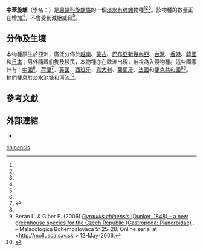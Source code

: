 {{Speciesbox
 | image = Gyraulus chinensis shell.jpg
 | image_caption = 一些中華旋螺的殼，標尺以毫米顯示。
 | status = LC
 | status_system = iucn3.1
 | status_ref = <ref name="iucn">{{IUCN| id=155805| title=Gyraulus chinensis (Dunker, 1848)|downloaded=2016-11-18 |assessment_year=2012|iucn_year=2016
|version=2016-2}}</ref>
 | taxon = Gyraulus chinensis
 | authority = ([[Wilhelm_Dunker|Dunker]], 1848)<ref>{{cite journal |last=Dunker |first=G. |year=1848 |title=Diagnoses specierum novarum generis Planorbis collectionis Cumingianæ |journal=''[[Proceedings_of_the_Zoological_Society_of_London|Proceedings of the Zoological Society of London]]'' |volume=16 |pages=40-43 }}</ref>
| synonyms_ref = <ref name="CoL">{{cite web| url=http://www.catalogueoflife.org/annual-checklist/2015/details/species/id/14d0163f1a813bf6040961539daf6f38/source/tree| title=Gyraulus chinensis (Dunker, 1848)| publisher={{link-en|Catalogue of Life: 2015 Annual Checklist|Catalogue of Life}}| accessdate=2015-06-04| archive-date=2019-02-20| archive-url=https://web.archive.org/web/20190220231820/http://www.catalogueoflife.org/annual-checklist/2015/details/species/id/14d0163f1a813bf6040961539daf6f38/source/tree| dead-url=no}}</ref>
| synonyms = 
* ''[[Gyraulus_compressus|Gyraulus compressus]]'' <small>Hutton, XXXX</small>
* ''Gyraulus hiemantium'' <small>Westerlund, XXXX</small>
* ''Gyraulus neglectus'' <small>Clessin, XXXX</small>
* ''Gyraulus saigunensis'' <small>Clessin, XXXX</small>
* ''Gyraulus sonfusus'' <small>XXXX</small>
* ''Gyraulus tokyoensis'' <small>Mori, XXXX</small>
* ''Planorbis compressus'' <small>Hutton, XXXX</small>
}}

'''中華旋螺'''（學名：''{{lang|la|Gyraulus chinensis}}''）是[[扁蜷科|扁蜷科]][[旋螺屬|旋螺屬]]的一個[[淡水螺|淡水]][[泛有肺類|有肺螺]]物種<ref name=hkwildlife /><ref name=NCBI_112529 /><ref name="CoL" />。該物種的數量正在增加<ref name="EoL" />，不會受到滅絕威脅<ref name="iucn" />。

==分佈及生境==
本物種原生於亞洲，廣泛分佈於[[越南|越南]]、[[蒙古|蒙古]]、[[巴布亞新幾內亞|巴布亞新幾內亞]]、[[台灣|台灣]]、[[香港|香港]]、[[韓國|韓國]]和[[日本|日本]]；另外隨着船隻及移民，本物種亦在歐洲出現，被視為入侵物種。這些國家計有：[[中國|中國]]<ref name="iucn" />、[[荷蘭|荷蘭]]<ref>{{cite book |language=nl |authors=Gittenberger E., Janssen A. W., Kuijper W. J., Kuiper J. G. J., Meijer T., van der Velde G. & de Vries J. N. |year=2004 |title=''Nederlandse zoetwatermollusken. Nederlandse Fauna 2.'' |publisher=KNNV uitgeverij |pages=288 pp. |isbn=978-90-5011-201-7 |url=http://www.naturalis.nl//sites/naturalis.nl/contents/i001163/pp.%20152%20-%20153.pdf |deadurl=yes |archiveurl=https://web.archive.org/web/20071023025223/http://www.naturalis.nl//sites/naturalis.nl/contents/i001163/pp.%20152%20-%20153.pdf |archivedate=2007-10-23 |access-date=2016-11-18 }}</ref>{{rp|152-153}}、[[英國|英國]]、[[西班牙|西班牙]]、[[意大利|意大利]]、[[葡萄牙|葡萄牙]]、[[法國|法國]]和[[捷克共和國|捷克共和國]]<ref name="iucn" /><ref>Beran L. & Glöer P. (2006) [http://www.mollusca.sav.sk/pdf/5/5.Beran-Gloer.pdf ''Gyraulus chinensis'' (Dunker, 1848) – a new greenhouse species for the Czech Republic (Gastropoda: Planorbidae)] {{Wayback|url=http://www.mollusca.sav.sk/pdf/5/5.Beran-Gloer.pdf |date=20160314101541 }}. – Malacologica Bohemoslovaca 5: 25–28. Online serial at <http://mollusca.sav.sk {{Wayback|url=http://mollusca.sav.sk/ |date=20080420060802 }}> 12-May-2006.</ref>。牠們棲息於淡水池塘和河流<ref name="EoL">{{eol|id=4805133| title=Gyraulus chinensis (Dunker, 1848)| access-date=2015-06-02}}</ref>。

==參考文獻==
{{reflist |refs=
<ref name=hkwildlife>{{cite web |url=http://www.hkwildlife.net/Forum/viewthread.php?action=printable&tid=85922 |title=《香港淡水貝類 - 腹足綱》 |date=2015-02-15 |access-date=2015-04-30 |language=zh-hant |work=[http://www.hkwildlife.net/ 香港自然生態論壇] |archive-date=2015-07-04 |archive-url=https://web.archive.org/web/20150704020501/http://www.hkwildlife.net/Forum/viewthread.php?action=printable&tid=85922 |dead-url=no }}</ref>
<ref name=NCBI_112529>{{NCBI |id=112529 |taxon=''Gyraulus chinensis'' (Dunker, 1848) |access-date=2015-06-09 }}</ref>
* {{cite web| url=http://www.gbif.org/species/4562197| title=Gyraulus chinensis (Dunker, 1848)| publisher=[[Global_Biodiversity_Information_Facility|Global Biodiversity Information Facility]]| accessdate=4 June 2015| language=en}}
* {{cite web| url=https://www.freebase.com//m/051_lq2| title=Gyraulus chinensis (Dunker, 1848)| publisher=[[Freebase|Freebase]]| accessdate=6 June 2015| language=en}}{{Dead link|date=2020年3月 |bot=InternetArchiveBot |fix-attempted=yes }}
}}

==外部連結==
{{commonscat|Gyraulus chinensis}}
*{{Wikispecies-inline|Gyraulus chinensis}}
{{Taxonbar}}
[[Category:旋螺属|chinensis]]